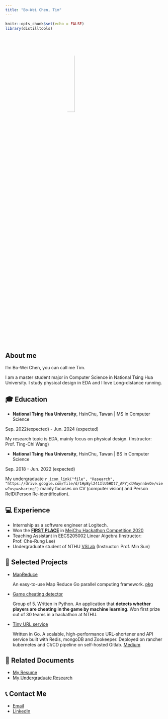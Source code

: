 ```yaml
---
title: "Bo-Wei Chen, Tim"
---
```


```r
knitr::opts_chunk$set(echo = FALSE)
library(distilltools)
```

![](https://avatars.githubusercontent.com/u/44916048?v=4)
<style type="text/css">
    img {
        width: 25%;
        border-radius: 50%;
        display: block;
        margin-left: auto;
        margin-right: auto;
    }
</style>

## About me
I’m Bo-Wei Chen, you can call me Tim.

I am a master student major in Computer Science in National Tsing Hua University. I study physical design in EDA and I love Long-distance running.

## 🎓 Education
- **National Tsing Hua University**, HsinChu, Tawan | MS in Computer Science

<aside>
 Sep. 2022(expected) - Jun. 2024 (expected)
</aside>

  My research topic is EDA, mainly focus on physical design. (Instructor: Prof. Ting-Chi Wang)

- **National Tsing Hua University**, HsinChu, Tawan | BS in Computer Science

<aside>
 Sep. 2018 - Jun. 2022 (expected)
</aside>

  My undergraduate `r icon_link("file", "Research", "https://drive.google.com/file/d/1HpByl241IlU5HDt7_APYjcbWuynnbvOe/view?usp=sharing")` mainly focuses on CV (computer vision) and Person ReID(Person Re-identification). 


## 💻 Experience
* Internship as a software engineer at Logitech.
* Won the [**FIRST PLACE**](https://www.hccg.gov.tw/ch/home.jsp?id=48&parentpath=&mcustomize=municipalnews_view.jsp&toolsflag=Y&dataserno=202010250004&t=MunicipalNews&mserno=201601300020) in [MeiChu Hackathon Competition 2020](https://github.com/Logi-Meichu/Meichu2020_Team_726)
* Teaching Assistant in EECS205002 Linear Algebra (Instructor: Prof. Che-Rung Lee)
* Undergraduate student of NTHU [VSLab](https://aliensunmin.github.io/lab/info.html) (Instructor: Prof. Min Sun)

## 📝 Selected Projects
* [MapReduce](https://github.com/BWbwchen/MapReduce)
  
  An easy-to-use Map Reduce Go parallel computing framework. [pkg](https://pkg.go.dev/github.com/BWbwchen/MapReduce)

* [Game cheating detector](https://github.com/Logi-Meichu/Meichu2020_Team_726)

  Group of 5. Written in Python. An application that **detects whether players are cheating in the game by
  machine learning**. Won first prize out of 30 teams in a hackathon at NTHU.
  
* [Tiny URL service](https://github.com/BWbwchen/tinyURL)
  
  Written in Go. A scalable, high-performance URL-shortener and API service built with Redis, mongoDB and
  Zookeeper. Deployed on rancher kubernetes and CI/CD pipeline on self-hosted Gitlab. [Medium](https://medium.com/@tim.chenbw/lets-build-a-tinyurl-service-in-golang-47deb5a7904f)
  
## 📕 Related Documents
* [My Resume](https://drive.google.com/file/d/1t8FV8S4jzDyio3ZeNEqPZfboJH8evSoM/view?usp=sharing)
* [My Undergraduate Research](https://drive.google.com/file/d/1HpByl241IlU5HDt7_APYjcbWuynnbvOe/view?usp=sharing)

## 📞 Contact Me
* [Email](mailto:tim.chenbw@gmail.com)
* [LinkedIn](https://www.linkedin.com/in/bo-wei-chen/)
